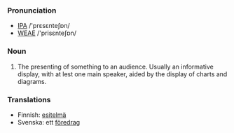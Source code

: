 ===Pronunciation===
* [[IPA]] /'prεsεnteʃɒn/
* [[WEAE]] /'prisεnteʃɒn/

===Noun===

# The presenting of something to an audience. Usually an informative display, with at lest one main speaker, aided by the display of charts and diagrams.

===Translations===
*Finnish: [[esitelmä]]
*Svenska: ett [[föredrag]]